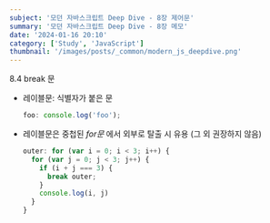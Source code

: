 ```yaml
---
subject: '모던 자바스크립트 Deep Dive - 8장 제어문'
summary: '모던 자바스크립트 Deep Dive - 8장 메모'
date: '2024-01-16 20:10'
category: ['Study', 'JavaScript']
thumbnail: '/images/posts/_common/modern_js_deepdive.png'
---
```



<Typography variant="h3" backgroundColor="gray">
  <span>8.4 break 문</span>
</Typography>

- <Typography color="gray500">레이블문</Typography>: 식별자가 붙은 문  
  ```js
  foo: console.log('foo');
  ```
- <Typography color="gray500">레이블문</Typography>은 중첩된 _for문_ 에서 외부로 탈출 시 유용 (<Typography color="red600">그 외 권장하지 않음</Typography>)  
  ```js
  outer: for (var i = 0; i < 3; i++) {
    for (var j = 0; j < 3; j++) {
      if (i + j === 3) {
        break outer;
      }
      console.log(i, j)
    }
  }
  ```
